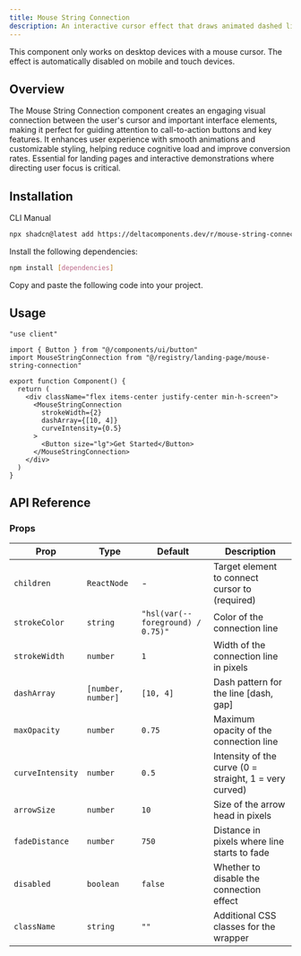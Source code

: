 ```yaml
---
title: Mouse String Connection
description: An interactive cursor effect that draws animated dashed lines with arrows from the mouse to target elements, perfect for guiding user attention.
---
```



<ComponentPreview name="mouse-string-connection-demo" />

<Admonition type="info" title="Desktop Only">
  This component only works on desktop devices with a mouse cursor. The effect
  is automatically disabled on mobile and touch devices.
</Admonition>

## Overview

The Mouse String Connection component creates an engaging visual connection between the user's cursor and important interface elements, making it perfect for guiding attention to call-to-action buttons and key features. It enhances user experience with smooth animations and customizable styling, helping reduce cognitive load and improve conversion rates. Essential for landing pages and interactive demonstrations where directing user focus is critical.

## Installation

<Tabs defaultValue="cli">

<TabsList>
  <TabsTrigger value="cli">CLI</TabsTrigger>
  <TabsTrigger value="manual">Manual</TabsTrigger>
</TabsList>

<TabsContent value="cli">

```bash
npx shadcn@latest add https://deltacomponents.dev/r/mouse-string-connection.json
```

</TabsContent>

<TabsContent value="manual">

<Steps>

<Step>Install the following dependencies:</Step>

```bash
npm install [dependencies]
```

<Step>Copy and paste the following code into your project.</Step>

<ComponentSource name="mouse-string-connection" />

</Steps>

</TabsContent>

</Tabs>

## Usage

```tsx
"use client"

import { Button } from "@/components/ui/button"
import MouseStringConnection from "@/registry/landing-page/mouse-string-connection"

export function Component() {
  return (
    <div className="flex items-center justify-center min-h-screen">
      <MouseStringConnection
        strokeWidth={2}
        dashArray={[10, 4]}
        curveIntensity={0.5}
      >
        <Button size="lg">Get Started</Button>
      </MouseStringConnection>
    </div>
  )
}
```

## API Reference

### Props

<div className="overflow-x-auto">

| Prop             | Type               | Default                           | Description                                            |
| ---------------- | ------------------ | --------------------------------- | ------------------------------------------------------ |
| `children`       | `ReactNode`        | -                                 | Target element to connect cursor to (required)         |
| `strokeColor`    | `string`           | `"hsl(var(--foreground) / 0.75)"` | Color of the connection line                           |
| `strokeWidth`    | `number`           | `1`                               | Width of the connection line in pixels                 |
| `dashArray`      | `[number, number]` | `[10, 4]`                         | Dash pattern for the line [dash, gap]                  |
| `maxOpacity`     | `number`           | `0.75`                            | Maximum opacity of the connection line                 |
| `curveIntensity` | `number`           | `0.5`                             | Intensity of the curve (0 = straight, 1 = very curved) |
| `arrowSize`      | `number`           | `10`                              | Size of the arrow head in pixels                       |
| `fadeDistance`   | `number`           | `750`                             | Distance in pixels where line starts to fade           |
| `disabled`       | `boolean`          | `false`                           | Whether to disable the connection effect               |
| `className`      | `string`           | `""`                              | Additional CSS classes for the wrapper                 |

</div>
